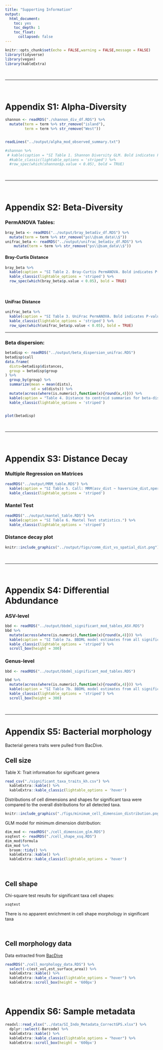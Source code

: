 ```yaml
---
title: "Supporting Information"
output: 
  html_document:
    toc: yes
    toc_depth: 1
    toc_float:
      collapsed: false
---
```


```r
knitr::opts_chunk$set(echo = FALSE,warning = FALSE,message = FALSE)
library(tidyverse)
library(vegan)
library(kableExtra)
```

<br>

___

<br>

# Appendix S1: Alpha-Diversity

```r
shannon <- readRDS("./shannon_div_df.RDS") %>% 
  mutate(term = term %>% str_remove("island"),
         term = term %>% str_remove("West"))


readLines("../output/alpha_mod_observed_summary.txt")

#shannon %>% 
 # kable(caption = "SI Table 1. Shannon Diversity GLM. Bold indicates P-value less than 0.05") %>% 
  #kable_classic(lightable_options = 'striped') %>% 
  #row_spec(which(shannon$p.value < 0.05), bold = TRUE)
```


<br>

___

<br>

# Appendix S2: Beta-Diversity 

### PermANOVA Tables:

```r
bray_beta <- readRDS("../output/bray_betadiv_df.RDS") %>% 
  mutate(term = term %>% str_remove("ps\\@sam_data\\$"))
unifrac_beta <- readRDS("../output/unifrac_betadiv_df.RDS") %>% 
    mutate(term = term %>% str_remove("ps\\@sam_data\\$"))

```

#### Bray-Curtis Distance

```r
bray_beta %>% 
  kable(caption = "SI Table 2. Bray-Curtis PermANOVA. Bold indicates P-value less than 0.05") %>% 
  kable_classic(lightable_options = 'striped') %>% 
  row_spec(which(bray_beta$p.value < 0.05), bold = TRUE)
```

<br>

#### UniFrac Distance

```r
unifrac_beta %>% 
  kable(caption = "SI Table 3. UniFrac PermANOVA. Bold indicates P-value less than 0.05") %>% 
  kable_classic(lightable_options = 'striped') %>% 
  row_spec(which(unifrac_beta$p.value < 0.05), bold = TRUE)
```

___

### Beta dispersion:

```r
betadisp <- readRDS("../output/beta_dispersion_unifrac.RDS")
betadisp$call
data.frame(
  dists=betadisp$distances,
  group = betadisp$group
) %>% 
  group_by(group) %>% 
  summarize(mean = mean(dists),
            sd = sd(dists)) %>% 
  mutate(across(where(is.numeric),function(x){round(x,4)})) %>% 
  kable(caption = "Table 4. Distance to centroid summaries for beta-dispersion.") %>% 
  kable_classic(lightable_options = 'striped')


plot(betadisp)
```


<br>

___

<br>

# Appendix S3: Distance Decay

### Multiple Regression on Matrices

```r
readRDS("../output/MRM_table.RDS") %>% 
  kable(caption = "SI Table 5. Call: MRM(asv_dist ~ haversine_dist,nperm=1000)") %>% 
  kable_classic(lightable_options = 'striped')
```


### Mantel Test

```r
readRDS("../output/mantel_table.RDS") %>% 
  kable(caption = "SI Table 6. Mantel Test statistics.") %>% 
  kable_classic(lightable_options = 'striped')

```

### Distance decay plot

```r
knitr::include_graphics("../output/figs/comm_dist_vs_spatial_dist.png")
```


<br>

___

<br>

# Appendix S4: Differential Abdundance


### ASV-level

```r
bbd <- readRDS("../output/bbdml_significant_mod_tables_ASV.RDS")
bbd %>% 
  mutate(across(where(is.numeric),function(x){round(x,4)})) %>% 
  kable(caption = "SI Table 7a. BBDML model estimates from all significant ASVs (including ASV sequence).") %>% 
  kable_classic(lightable_options = 'striped') %>% 
  scroll_box(height = 300)


```



### Genus-level
```r
bbd <- readRDS("../output/bbdml_significant_mod_tables.RDS")

bbd %>% 
  mutate(across(where(is.numeric),function(x){round(x,4)})) %>% 
  kable(caption = "SI Table 7b. BBDML model estimates from all significant genera (from corncob).") %>% 
  kable_classic(lightable_options = 'striped') %>% 
  scroll_box(height = 300)


```




<br>

___

# Appendix S5: Bacterial morphology

Bacterial genera traits were pulled from BacDive.


## Cell size

Table X: Trait information for significant genera

```r
read_csv("./significant_taxa_traits_kh.csv") %>% 
  kableExtra::kable() %>% 
  kableExtra::kable_classic(lightable_options = 'hover')
```


Distributions of cell dimensions and shapes for significant taxa were compared to the overall distributions for all detected taxa.

```r
knitr::include_graphics("./figs/minimum_cell_dimension_distribution.png")
```

GLM model for minimum dimension distribution:

```r
dim_mod <- readRDS("./cell_dimension_glm.RDS")
xsqtest <- readRDS("./cell_shape_xsq.RDS")
dim_mod$formula
dim_mod %>% 
  broom::tidy() %>% 
  kableExtra::kable() %>% 
  kableExtra::kable_classic(lightable_options = 'hover')
```

<br>

## Cell shape

Chi-square test results for significant taxa cell shapes:

```r
xsqtest
```
There is no apparent enrichment in cell shape morphology in significant taxa

<br>

## Cell morphology data

Data extracted from [BacDive](https://bacdive.dsmz.de/)

```r
readRDS("./cell_morphology_data.RDS") %>% 
  select(-c(est_vol,est_surface_area)) %>% 
  kableExtra::kable() %>% 
  kableExtra::kable_classic(lightable_options = "hover") %>% 
  kableExtra::scroll_box(height = '600px')
```
<br>

# Appendix S6: Sample metadata

```r
readxl::read_xlsx("../data/SI_Indo_Metadata_CorrectGPS.xlsx") %>% 
  dplyr::select(-Barcode) %>% 
  kableExtra::kable() %>% 
  kableExtra::kable_classic(lightable_options = "hover") %>% 
  kableExtra::scroll_box(height = '600px')
```


<br><br><br>